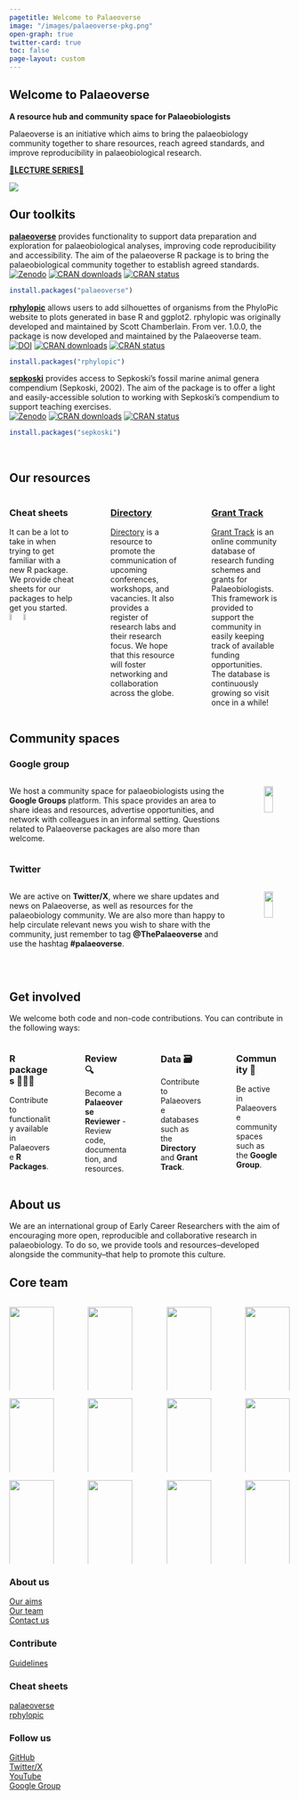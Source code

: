 ```yaml
---
pagetitle: Welcome to Palaeoverse
image: "/images/palaeoverse-pkg.png"
open-graph: true
twitter-card: true
toc: false
page-layout: custom
---
```


::: {.grid .white-background}

::: {.g-col-2}

:::

::: {.g-col-8 .center}
# Welcome to Palaeoverse

::: {.huge}
**A resource hub and community space for Palaeobiologists**

:::

::: {.justify}

Palaeoverse is an initiative which aims to bring the palaeobiology community together to share resources, reach agreed standards, and improve reproducibility in palaeobiological research.

:::

<a href="lectures.qmd" class="card-link h2">🚨**LECTURE SERIES**🚨</a>

:::

::: {.g-col-2}

:::

:::

![](images/banner.png)

::: {.grid .white-background}

::: {.g-col-2}

:::

::: {.g-col-8}

# Our toolkits

[**palaeoverse**](https://palaeoverse.palaeoverse.org) provides functionality to support data preparation and exploration for palaeobiological analyses, improving code reproducibility and accessibility. The aim of the palaeoverse R package is to bring the palaeobiological community together to establish agreed standards. <br>
<a href="https://zenodo.org/badge/latestdoi/468929230"><img src="https://zenodo.org/badge/468929230.svg" alt="Zenodo"></a>
<a href="https://cran.r-project.org/package=palaeoverse"><img src="https://cranlogs.r-pkg.org/badges/grand-total/palaeoverse" alt="CRAN downloads"></a>
<a href="https://CRAN.R-project.org/package=palaeoverse"><img src="https://www.r-pkg.org/badges/version/palaeoverse" alt="CRAN status"></a>

```r
install.packages("palaeoverse")
```

[**rphylopic**](https://rphylopic.palaeoverse.org) allows users to add silhouettes of organisms from the PhyloPic website to plots generated in base R and ggplot2. rphylopic was originally developed and maintained by <a href="https://scottchamberlain.info" style="text-decoration: none">Scott Chamberlain</a>. From ver. 1.0.0, the package is now developed and maintained by the Palaeoverse team. <br>
<a href="https://doi.org/10.5281/zenodo.10093317"><img src="https://zenodo.org/badge/DOI/10.5281/zenodo.10093317.svg" alt="DOI"></a>
<a href="https://cran.r-project.org/package=rphylopic"><img src="https://cranlogs.r-pkg.org/badges/grand-total/rphylopic" alt="CRAN downloads"></a>
<a href="https://CRAN.R-project.org/package=rphylopic"><img src="https://www.r-pkg.org/badges/version/rphylopic" alt="CRAN status"></a>

```r
install.packages("rphylopic")
```

[**sepkoski**](https://sepkoski.palaeoverse.org) provides access to Sepkoski's fossil marine animal genera compendium (Sepkoski, 2002). The aim of the package is to offer a light and easily-accessible solution to working with Sepkoski's compendium to support teaching exercises. <br>
<a href="https://zenodo.org/badge/latestdoi/564230284"><img src="https://zenodo.org/badge/564230284.svg" alt="Zenodo"></a>
<a href="https://cran.r-project.org/package=sepkoski"><img src="https://cranlogs.r-pkg.org/badges/grand-total/sepkoski" alt="CRAN downloads"></a>
<a href="https://CRAN.R-project.org/package=sepkoski"><img src="https://www.r-pkg.org/badges/version/sepkoski" alt="CRAN status"></a>

```r
install.packages("sepkoski")
```

<br>

:::

::: {.g-col-2}

:::

:::

::: {.grid .blue-background}

::: {.g-col-2}

:::

::: {.g-col-8 .center}

# Our resources

::: columns

::: {.column width="30%" .card-link}

### Cheat sheets

It can be a lot to take in when trying to get familiar with a new R package. We provide cheat sheets for our packages to help get you started.  
[![](images/palaeoverse-pkg.png){width="18%"}](./images/palaeoverse-cheatsheet.pdf)  [![](images/rphylopic-pkg.png){width="18%"}](./images/rphylopic-cheatsheet.pdf)

:::

::: {.column width="5%"}
<!-- empty column to create gap -->
:::

::: {.column width="30%" .card-link}

### [Directory](directory.qmd)

[Directory](directory.qmd) is a resource to promote the communication of upcoming conferences, workshops, and vacancies. It also provides a register of research labs and their research focus. We hope that this resource will foster networking and collaboration across the globe.

:::

::: {.column width="5%"}
<!-- empty column to create gap -->
:::

::: {.column width="30%" .card-link}

### [Grant Track](funding.qmd)

[Grant Track](funding.qmd) is an online community database of research funding schemes and grants for Palaeobiologists. This framework is provided to support the community in easily keeping track of available funding opportunities. The database is continuously growing so visit once in a while!

:::

<br>

:::

:::

:::

::: {.grid .white-background}

::: {.g-col-2}

:::

::: {.g-col-8}
# Community spaces

### Google group

::: columns

::: {.column width="85%" .justify}
We host a community space for palaeobiologists using the <a href="https://groups.google.com/g/palaeoverse" style="text-decoration: none">**Google Groups**</a> platform. This space provides an area to share ideas and resources, advertise opportunities, and network with colleagues in an informal setting. Questions related to Palaeoverse packages are also more than welcome.
:::

::: {.column width="5%"}
<!-- empty column to create gap -->
:::

::: {.column width="10%"}
[![](images/google-groups.png){fig-align="left" width="60%"}](https://groups.google.com/g/palaeoverse)
:::

:::

### Twitter

::: columns
::: {.column width="85%"}
::: justify
We are active on <a href="https://twitter.com/ThePalaeoverse" style="text-decoration: none">**Twitter/X**</a>, where we share updates and news on Palaeoverse, as well as resources for the palaeobiology community. We are also more than happy to help circulate relevant news you wish to share with the community, just remember to tag <a href="https://twitter.com/ThePalaeoverse" style="text-decoration: none">**@ThePalaeoverse**</a> and use the hashtag <a href="https://twitter.com/search?q=palaeoverse&src=typed_query" style="text-decoration: none">**#palaeoverse**</a>.
:::
:::

::: {.column width="5%"}
<!-- empty column to create gap -->
:::

::: {.column width="10%"}
[![](images/twitter.png){fig-align="left" width="60%"}](https://twitter.com/ThePalaeoverse)
:::
:::

<br>

:::

::: {.g-col-2}

:::

:::

::: {.grid .blue-background}

::: {.g-col-2}

:::

::: {.g-col-8}

::: {.center}

# Get involved

:::

::: {.huge}
We welcome both code and non-code contributions. You can contribute in the following ways:
:::

::: columns

::: {.column width="20%" .card-link}

### R packages 👩🏽‍💻 
Contribute to functionality available in Palaeoverse <a id="contribute" href="https://github.com/palaeoverse" style="text-decoration: none" target="_blank">**R Packages**</a>.  

:::

::: {.column width="5%"}
<!-- empty column to create gap -->
:::

::: {.column width="20%" .card-link}

### Review 🔍 

Become a <a href="./form/reviewer.qmd" style="text-decoration: none" target="_blank">**Palaeoverse Reviewer**</a> - Review code, documentation, and resources.  

:::

::: {.column width="5%"}
<!-- empty column to create gap -->
:::

::: {.column width="20%" .card-link}

### Data 🗃

Contribute to Palaeoverse databases such as the <a href="./directory.qmd" style="text-decoration: none" target="_blank">**Directory**</a> and <a href="./funding.qmd" style="text-decoration: none" target="_blank">**Grant Track**.</a>  

:::

::: {.column width="5%"}
<!-- empty column to create gap -->
:::

::: {.column width="20%" .card-link}

### Community 💬

Be active in Palaeoverse community spaces such as the <a href="https://groups.google.com/g/palaeoverse" style="text-decoration: none" target="_blank">**Google Group**</a>.  

:::

<br>

:::

:::

::: {.g-col-2}

:::

:::

::: {.grid .white-background}

::: {.g-col-2}

:::

::: {.g-col-8 .justify}
# About us

We are an international group of Early Career Researchers with the aim of encouraging more open, reproducible and collaborative research in palaeobiology. To do so, we provide tools and resources--developed alongside the community--that help to promote this culture. 

## Core team

::: columns
::: {.column width="20%"}
![](/images/profiles/Lewis.JPG){width="100%"}

::: {.center .large}
**Lewis Jones**\
Universidade de Vigo
:::
:::

::: {.column width="5%"}
<!-- empty column to create gap -->
:::

::: {.column width="20%"}
![](/images/profiles/Will.jpeg){width="100%"}  

::: {.center .large}
**William Gearty**\
American Museum of Natural History
:::
:::

::: {.column width="5%"}
<!-- empty column to create gap -->
:::

::: {.column width="20%"}
![](/images/profiles/Bethany.jpeg){width="100%"}

::: {.center .large}
**Bethany Allen**\
ETH Zürich
:::
:::

::: {.column width="5%"}
<!-- empty column to create gap -->
:::

::: {.column width="20%"}
![](/images/profiles/Chris.jpeg){width="100%"}

::: {.center .large}
**Christopher Dean**\
University College London
:::
:::
:::

::: columns
::: {.column width="20%"}
![](/images/profiles/Sofia.jpeg){width="100%"}

::: {.center .large}
**Sofía Galván**\
Universidade de Vigo
:::
:::

::: {.column width="5%"}
<!-- empty column to create gap -->
:::

::: {.column width="20%"}
![](/images/profiles/Pedro.jpeg){width="100%"}

::: {.center .large}
**Pedro Godoy**\
University of São Paulo
:::
:::

::: {.column width="5%"}
<!-- empty column to create gap -->
:::

::: {.column width="20%"}
![](/images/profiles/Miranta.jpeg){width="100%"}

::: {.center .large}
**Miranta Kouvari**\
University College London
:::
:::

::: {.column width="5%"}
<!-- empty column to create gap -->
:::

::: {.column width="20%"}
![](/images/profiles/Cecily.png){width="100%"}

::: {.center .large}
**Cecily Nicholl**\
University College London
:::
:::
:::

::: columns
::: {.column width="20%"}
![](/images/profiles/Kilian.jpeg){width="100%"}

::: {.center .large}
**Kilian Eichenseer**\
University of Durham
:::
:::

::: {.column width="5%"}
<!-- empty column to create gap -->
:::

::: {.column width="20%"}
![](/images/profiles/Alessandro.jpg){width="100%"}

::: {.center .large}
**Alessandro Chiarenza**\
Universidade de Vigo
:::
:::

::: {.column width="5%"}
<!-- empty column to create gap -->
:::

::: {.column width="20%"}
![](/images/profiles/Erin.png){width="100%"}

::: {.center .large}
**Erin Dillon**\
Smithsonian Tropical Research Institute
:::
:::

::: {.column width="5%"}
<!-- empty column to create gap -->
:::

::: {.column width="20%"}
![](/images/profiles/Lucas.jpeg){width="100%"}

::: {.center .large}
**Lucas Buffan**\
École Normale Supérieure de Lyon
:::
:::

:::

:::

::: {.g-col-2}

:::

:::




::: {.footer-text}
::: {.footer-container .blue-background}
::: {.footer-block}
::: grid

::: {.g-col-12 .g-col-md-2}
:::
::: {.g-col-12 .g-col-md-3}
### About us
[Our aims](index.qmd)\
[Our team](index.qmd#about-us)\
[Contact us](mailto:LewisA.Jones@outlook.com)
:::
::: {.g-col-12 .g-col-md-3}
### Contribute
[Guidelines](https://palaeoverse.palaeoverse.org/articles/structure-and-standards.html)\

### Cheat sheets
[palaeoverse](images/palaeoverse-cheatsheet.pdf)  
[rphylopic](images/rphylopic-cheatsheet.pdf)

:::
::: {.g-col-12 .g-col-md-3}
### Follow us
[GitHub](https://github.com/palaeoverse)\
[Twitter/X](https://twitter.com/ThePalaeoverse)\
[YouTube](https://www.youtube.com/channel/UCTzcJ84EF08PZX6VfNDf0Hg)\
[Google Group](https://groups.google.com/g/palaeoverse)\
:::
::: {.g-col-12 .g-col-md-2}
:::

:::
:::
:::
:::

